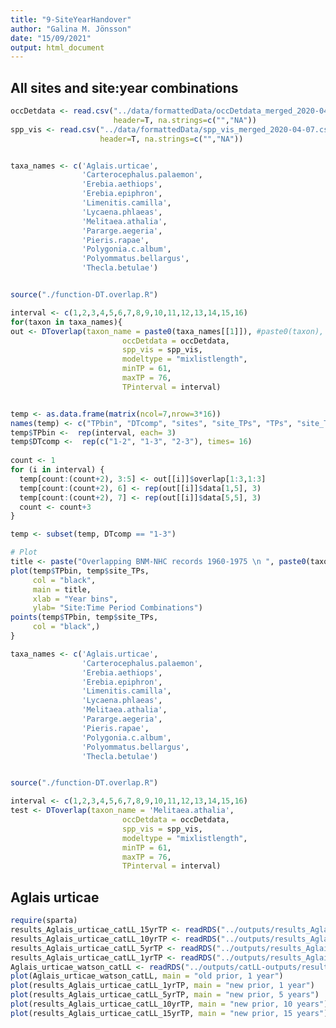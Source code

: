 ```yaml
---
title: "9-SiteYearHandover"
author: "Galina M. Jönsson"
date: "15/09/2021"
output: html_document
---
```


## All sites and site:year combinations
```r
occDetdata <- read.csv("../data/formattedData/occDetdata_merged_2020-04-07.csv", 
                       header=T, na.strings=c("","NA")) 
spp_vis <- read.csv("../data/formattedData/spp_vis_merged_2020-04-07.csv", 
                    header=T, na.strings=c("","NA"))


taxa_names <- c('Aglais.urticae',
                'Carterocephalus.palaemon',
                'Erebia.aethiops',
                'Erebia.epiphron',
                'Limenitis.camilla',
                'Lycaena.phlaeas',
                'Melitaea.athalia',
                'Pararge.aegeria',
                'Pieris.rapae',
                'Polygonia.c.album',
                'Polyommatus.bellargus',
                'Thecla.betulae') 


source("./function-DT.overlap.R")

interval <- c(1,2,3,4,5,6,7,8,9,10,11,12,13,14,15,16)
for(taxon in taxa_names){
out <- DToverlap(taxon_name = paste0(taxa_names[[1]]), #paste0(taxon),
                         occDetdata = occDetdata,
                         spp_vis = spp_vis,
                         modeltype = "mixlistlength",
                         minTP = 61, 
                         maxTP = 76,
                         TPinterval = interval)


temp <- as.data.frame(matrix(ncol=7,nrow=3*16))
names(temp) <- c("TPbin", "DTcomp", "sites", "site_TPs", "TPs", "site_TPs_total", "site_TPs_species")
temp$TPbin <-  rep(interval, each= 3)
temp$DTcomp <-  rep(c("1-2", "1-3", "2-3"), times= 16)
      
count <- 1
for (i in interval) {
  temp[count:(count+2), 3:5] <- out[[i]]$overlap[1:3,1:3]
  temp[count:(count+2), 6] <- rep(out[[i]]$data[1,5], 3)
  temp[count:(count+2), 7] <- rep(out[[i]]$data[5,5], 3)
  count <- count+3
}

temp <- subset(temp, DTcomp == "1-3")

# Plot
title <- paste("Overlapping BNM-NHC records 1960-1975 \n ", paste0(taxon), sep="")
plot(temp$TPbin, temp$site_TPs,
     col = "black",
     main = title,
     xlab = "Year bins",
     ylab= "Site:Time Period Combinations")
points(temp$TPbin, temp$site_TPs,
     col = "black",)
}
```

```r

taxa_names <- c('Aglais.urticae',
                'Carterocephalus.palaemon',
                'Erebia.aethiops',
                'Erebia.epiphron',
                'Limenitis.camilla',
                'Lycaena.phlaeas',
                'Melitaea.athalia',
                'Pararge.aegeria',
                'Pieris.rapae',
                'Polygonia.c.album',
                'Polyommatus.bellargus',
                'Thecla.betulae') 


source("./function-DT.overlap.R")

interval <- c(1,2,3,4,5,6,7,8,9,10,11,12,13,14,15,16)
test <- DToverlap(taxon_name = 'Melitaea.athalia',
                         occDetdata = occDetdata,
                         spp_vis = spp_vis,
                         modeltype = "mixlistlength",
                         minTP = 61, 
                         maxTP = 76,
                         TPinterval = interval)

```
## Aglais urticae
```r
require(sparta)
results_Aglais_urticae_catLL_15yrTP <- readRDS("../outputs/results_Aglais_urticae_catLL_15yrTP_3prior.rds")
results_Aglais_urticae_catLL_10yrTP <- readRDS("../outputs/results_Aglais_urticae_catLL_10yrTP_3prior.rds")
results_Aglais_urticae_catLL_5yrTP <- readRDS("../outputs/results_Aglais_urticae_catLL_5yrTP_3prior.rds")
results_Aglais_urticae_catLL_1yrTP <- readRDS("../outputs/results_Aglais_urticae_prior-3_catLL2_7000iter.rds")
Aglais_urticae_watson_catLL <- readRDS("../outputs/catLL-outputs/results_Aglais_urticae_watson_catLL.rds")
plot(Aglais_urticae_watson_catLL, main = "old prior, 1 year")
plot(results_Aglais_urticae_catLL_1yrTP, main = "new prior, 1 year")
plot(results_Aglais_urticae_catLL_5yrTP, main = "new prior, 5 years")
plot(results_Aglais_urticae_catLL_10yrTP, main = "new prior, 10 years")
plot(results_Aglais_urticae_catLL_15yrTP, main = "new prior, 15 years")
```